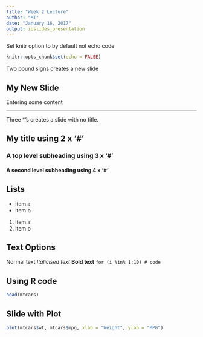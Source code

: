 ```yaml
---
title: "Week 2 Lecture"
author: "MT"
date: "January 16, 2017"
output: ioslides_presentation
---
```


Set knitr option to by default not echo code
```r
knitr::opts_chunk$set(echo = FALSE)
```

Two pound signs creates a new slide

## My New Slide
Entering some content

***
Three *'s creates a slide with no title.

## My title using 2 x '#'
### A top level subheading using 3 x '#'
#### A second level subheading using 4 x '#'

## Lists
- item a
- item b
1. item a
2. item b

## Text Options
Normal text
*Italicised text*
**Bold text**
`for (i %in% 1:10) # code`

## Using R code
```r
head(mtcars)
```

## Slide with Plot
```r
plot(mtcars$wt, mtcars$mpg, xlab = "Weight", ylab = "MPG")
```




